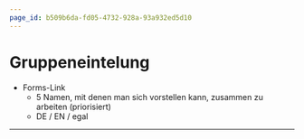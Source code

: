 ```yaml
---
page_id: b509b6da-fd05-4732-928a-93a932ed5d10
---
```


# Gruppeneintelung
- Forms-Link
  - 5 Namen, mit denen man sich vorstellen kann, zusammen zu arbeiten (priorisiert)
  - DE / EN / egal

---